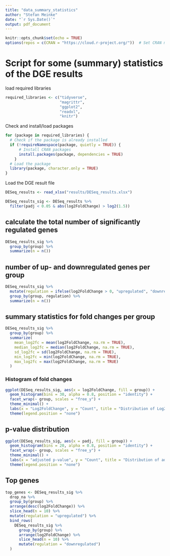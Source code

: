 ```yaml
---
title: "data_summary_statistics"
author: "Stefan Meinke"
date: "`r Sys.Date()`"
output: pdf_document
---
```


```r
knitr::opts_chunk$set(echo = TRUE)
options(repos = c(CRAN = "https://cloud.r-project.org/"))  # Set CRAN mirror
```


# Script for some (summary) statistics of the DGE results


load required libraries

```r
required_libraries <- c("tidyverse", 
                        "magrittr", 
                        "ggplot2", 
                        "readxl",
                        "knitr")
```

Check and install/load packages
```r
for (package in required_libraries) {
  # Check if the package is already installed
  if (!requireNamespace(package, quietly = TRUE)) {
      # Install CRAN packages
      install.packages(package, dependencies = TRUE)
    }
  # Load the package
  library(package, character.only = TRUE)
}
```




Load the DGE result file
```r
DESeq_results <- read_xlsx("results/DESeq_results.xlsx")

DESeq_results_sig <- DESeq_results %>% 
  filter(padj < 0.05 & abs(log2FoldChange) > log2(1.5))
```



## calculate the total number of significantly regulated genes
```r
DESeq_results_sig %>% 
  group_by(group) %>% 
  summarize(n = n())
```



## number of up- and downregulated genes per group
```r
DESeq_results_sig %>% 
  mutate(regulation = ifelse(log2FoldChange > 0, "upregulated", "downregulated")) %>% 
  group_by(group, regulation) %>% 
  summarize(n = n())
```



## summary statistics for fold changes per group
```r
DESeq_results_sig %>% 
  group_by(group) %>%
  summarize(
    mean_log2fc = mean(log2FoldChange, na.rm = TRUE),
    median_log2fc = median(log2FoldChange, na.rm = TRUE),
    sd_log2fc = sd(log2FoldChange, na.rm = TRUE),
    min_log2fc = min(log2FoldChange, na.rm = TRUE),
    max_log2fc = max(log2FoldChange, na.rm = TRUE)
  )
```


### Histogram of fold changes
```r
ggplot(DESeq_results_sig, aes(x = log2FoldChange, fill = group)) +
  geom_histogram(bins = 30, alpha = 0.8, position = "identity") +
  facet_wrap(~ group, scales = "free_y") +
  theme_minimal() +
  labs(x = "Log2FoldChange", y = "Count", title = "Distribution of Log2 Fold Changes") +
  theme(legend.position = "none")
```


## p-value distribution
```r
ggplot(DESeq_results_sig, aes(x = padj, fill = group)) +
  geom_histogram(bins = 20, alpha = 0.8, position = "identity") +
  facet_wrap(~ group, scales = "free_y") +
  theme_minimal() +
  labs(x = "adjusted p-value", y = "Count", title = "Distribution of adjusted p-values") +
  theme(legend.position = "none")
```


## Top genes
```r
top_genes <- DESeq_results_sig %>%
  drop_na %>% 
  group_by(group) %>%
  arrange(desc(log2FoldChange)) %>%
  slice_head(n = 10) %>%
  mutate(regulation = "upregulated") %>%
  bind_rows(
    DESeq_results_sig %>%
      group_by(group) %>%
      arrange(log2FoldChange) %>%
      slice_head(n = 10) %>%
      mutate(regulation = "downregulated")
  )
```













